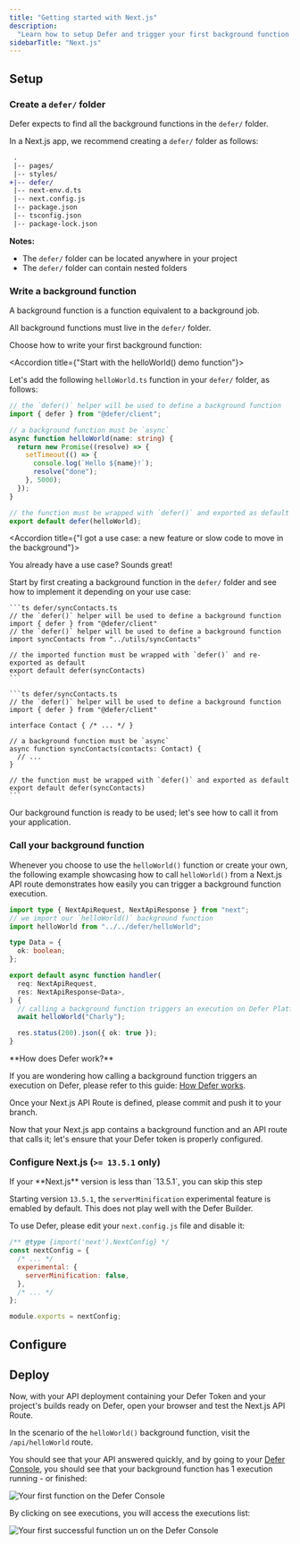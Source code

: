 ```yaml
---
title: "Getting started with Next.js"
description:
  "Learn how to setup Defer and trigger your first background function."
sidebarTitle: "Next.js"
---
```


## Setup

<Snippet file="install-defer-client.mdx" />

### Create a `defer/` folder

Defer expects to find all the background functions in the `defer/` folder.

In a Next.js app, we recommend creating a `defer/` folder as follows:

```diff
 .
 |-- pages/
 |-- styles/
+|-- defer/
 |-- next-env.d.ts
 |-- next.config.js
 |-- package.json
 |-- tsconfig.json
 |-- package-lock.json
```

<Info>

**Notes:**

- The `defer/` folder can be located anywhere in your project
- The `defer/` folder can contain nested folders

</Info>

### Write a background function

A background function is a function equivalent to a background job.

All background functions must live in the `defer/` folder.

Choose how to write your first background function:

<AccordionGroup>

<Accordion title={"Start with the helloWorld() demo function"}>

Let's add the following `helloWorld.ts` function in your `defer/` folder, as
follows:

```ts defer/helloWorld.ts
// the `defer()` helper will be used to define a background function
import { defer } from "@defer/client";

// a background function must be `async`
async function helloWorld(name: string) {
  return new Promise((resolve) => {
    setTimeout(() => {
      console.log(`Hello ${name}!`);
      resolve("done");
    }, 5000);
  });
}

// the function must be wrapped with `defer()` and exported as default
export default defer(helloWorld);
```

</Accordion>

<Accordion title={"I got a use case: a new feature or slow code to move in the background"}>

You already have a use case? Sounds great!

Start by first creating a background function in the `defer/` folder and see how
to implement it depending on your use case:

<Tabs>

  <Tab title='Move existing slow code to a background function'>

    ```ts defer/syncContacts.ts
    // the `defer()` helper will be used to define a background function
    import { defer } from "@defer/client"
    // the `defer()` helper will be used to define a background function
    import syncContacts from "../utils/syncContacts"

    // the imported function must be wrapped with `defer()` and re-exported as default
    export default defer(syncContacts)
    ```

  </Tab>

  <Tab title='Write a new feature, ex: syncContacts()'>

    ```ts defer/syncContacts.ts
    // the `defer()` helper will be used to define a background function
    import { defer } from "@defer/client"

    interface Contact { /* ... */ }

    // a background function must be `async`
    async function syncContacts(contacts: Contact) {
      // ...
    }

    // the function must be wrapped with `defer()` and exported as default
    export default defer(syncContacts)
    ```

  </Tab>

</Tabs>

</Accordion>

</AccordionGroup>

Our background function is ready to be used; let's see how to call it from your
application.

### Call your background function

Whenever you choose to use the `helloWorld()` function or create your own, the
following example showcasing how to call `helloWorld()` from a Next.js API route
demonstrates how easily you can trigger a background function execution.

```ts pages/api/helloWorld.ts
import type { NextApiRequest, NextApiResponse } from "next";
// we import our `helloWorld()` background function
import helloWorld from "../../defer/helloWorld";

type Data = {
  ok: boolean;
};

export default async function handler(
  req: NextApiRequest,
  res: NextApiResponse<Data>,
) {
  // calling a background function triggers an execution on Defer Platform
  await helloWorld("Charly");

  res.status(200).json({ ok: true });
}
```

<Tip>
**How does Defer work?**

If you are wondering how calling a background function triggers an execution on
Defer, please refer to this guide: [How Defer works](/get-started/concepts).

</Tip>

Once your Next.js API Route is defined, please commit and push it to your
branch.

Now that your Next.js app contains a background function and an API route that
calls it; let's ensure that your Defer token is properly configured.

<Snippet file="setup-runtime.mdx" />

### Configure Next.js (`>= 13.5.1` only)

<Note>
  If your **Next.js** version is less than `13.5.1`, you can skip this step
</Note>

Starting version `13.5.1`, the `serverMinification` experimental feature is
emabled by default. This does not play well with the Defer Builder.

To use Defer, please edit your `next.config.js` file and disable it:

```js mext.config.js
/** @type {import('next').NextConfig} */
const nextConfig = {
  /* ... */
  experimental: {
    serverMinification: false,
  },
  /* ... */
};

module.exports = nextConfig;
```

## Configure

<Snippet file="setup-defer-app.mdx" />

<Snippet file="api-deployment-configuration.mdx" />

## Deploy

Now, with your API deployment containing your Defer Token and your project's
builds ready on Defer, open your browser and test the Next.js API Route.

In the scenario of the `helloWorld()` background function, visit the
`/api/helloWorld` route.

You should see that your API answered quickly, and by going to your
[Defer Console](https://console.defer.run/), you should see that your background
function has 1 execution running - or finished:

<Frame>
  <img
    src="/images/getting-started/functions-list.png"
    alt="Your first function on the Defer Console"
  />
</Frame>

By clicking on see executions, you will access the executions list:

<Frame>
  <img
    src="/images/getting-started/function-runs.png"
    alt="Your first successful function un on the Defer Console"
  />
</Frame>

<Snippet file="quickstarts-next-steps.mdx" />
